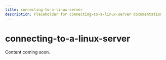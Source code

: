 ---
title: connecting-to-a-linux-server
description: Placeholder for connecting-to-a-linux-server documentation.
---

# connecting-to-a-linux-server

Content coming soon.
